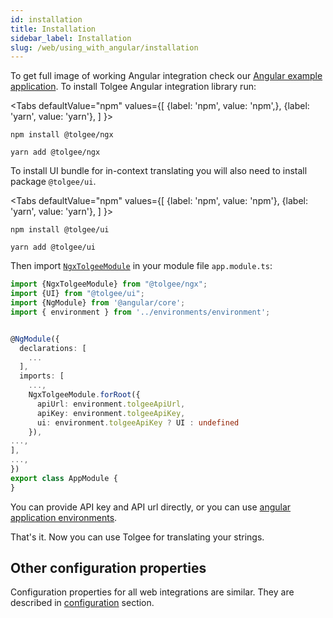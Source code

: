 ```yaml
---
id: installation
title: Installation
sidebar_label: Installation
slug: /web/using_with_angular/installation
---
```


To get full image of working Angular integration check our [Angular example application](https://github.com/tolgee/ngx-example).
To install Tolgee Angular integration library run:



<Tabs
    defaultValue="npm"
    values={[
        {label: 'npm', value: 'npm',},
        {label: 'yarn', value: 'yarn'},
    ]
    }>
<TabItem value="npm">

```shell
npm install @tolgee/ngx
```

</TabItem>
<TabItem value="yarn">

```shell
yarn add @tolgee/ngx
```

</TabItem>
</Tabs>

To install UI bundle for in-context translating you will also need to install package `@tolgee/ui`.

<Tabs
    defaultValue="npm"
    values={[
        {label: 'npm', value: 'npm'},
        {label: 'yarn', value: 'yarn'},
    ]
    }>
<TabItem value="npm">

```shell
npm install @tolgee/ui
```

</TabItem>
<TabItem value="yarn">

```shell
yarn add @tolgee/ui
```

</TabItem>
</Tabs>


Then import [`NgxTolgeeModule`](/docs/web/using_with_angular/api#ngxtolgeemodule) in your module file `app.module.ts`:
```typescript
import {NgxTolgeeModule} from "@tolgee/ngx";
import {UI} from "@tolgee/ui";
import {NgModule} from '@angular/core';
import { environment } from '../environments/environment';


@NgModule({
  declarations: [
    ...
  ],
  imports: [
    ...,
    NgxTolgeeModule.forRoot({
      apiUrl: environment.tolgeeApiUrl,
      apiKey: environment.tolgeeApiKey,
      ui: environment.tolgeeApiKey ? UI : undefined
    }),
...,
],
...,
})
export class AppModule {
}
```

You can provide API key and API url directly, or you can use
[angular application environments](https://angular.io/guide/build#configuring-application-environments).

That's it. Now you can use Tolgee for translating your strings.

## Other configuration properties
Configuration properties for all web integrations are similar. They are described in [configuration](../configuration)
section.
